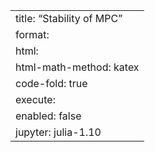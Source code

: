 ---
title: "Stability of MPC"
format:
    html:
        html-math-method: katex
        code-fold: true
execute:
    enabled: false
jupyter: julia-1.10
---